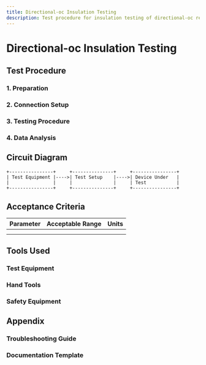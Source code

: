 ```yaml
---
title: Directional-oc Insulation Testing
description: Test procedure for insulation testing of directional-oc relay
---
```


# Directional-oc Insulation Testing

## Test Procedure

### 1. Preparation

### 2. Connection Setup

### 3. Testing Procedure

### 4. Data Analysis

## Circuit Diagram

```
+----------------+     +---------------+     +----------------+
| Test Equipment |---->| Test Setup    |---->| Device Under   |
|                |     |               |     | Test           |
+----------------+     +---------------+     +----------------+
```

## Acceptance Criteria

| Parameter | Acceptable Range | Units |
|-----------|------------------|-------|
|           |                  |       |
|           |                  |       |

## Tools Used

### Test Equipment

### Hand Tools

### Safety Equipment

## Appendix

### Troubleshooting Guide

### Documentation Template
